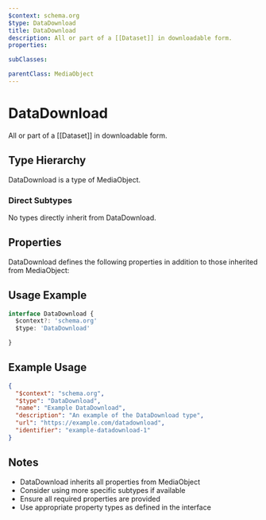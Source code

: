 ```yaml
---
$context: schema.org
$type: DataDownload
title: DataDownload
description: All or part of a [[Dataset]] in downloadable form. 
properties:

subClasses:

parentClass: MediaObject
---
```


# DataDownload

All or part of a [[Dataset]] in downloadable form. 

## Type Hierarchy

DataDownload is a type of MediaObject.

### Direct Subtypes

No types directly inherit from DataDownload.

## Properties

DataDownload defines the following properties in addition to those inherited from MediaObject:



## Usage Example

```typescript
interface DataDownload {
  $context?: 'schema.org'
  $type: 'DataDownload'

}
```

## Example Usage

```json
{
  "$context": "schema.org",
  "$type": "DataDownload",
  "name": "Example DataDownload",
  "description": "An example of the DataDownload type",
  "url": "https://example.com/datadownload",
  "identifier": "example-datadownload-1"
}
```

## Notes

- DataDownload inherits all properties from MediaObject
- Consider using more specific subtypes if available
- Ensure all required properties are provided
- Use appropriate property types as defined in the interface
